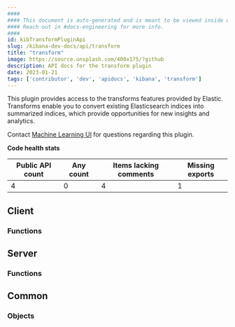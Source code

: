 ```yaml
---
####
#### This document is auto-generated and is meant to be viewed inside our experimental, new docs system.
#### Reach out in #docs-engineering for more info.
####
id: kibTransformPluginApi
slug: /kibana-dev-docs/api/transform
title: "transform"
image: https://source.unsplash.com/400x175/?github
description: API docs for the transform plugin
date: 2023-01-21
tags: ['contributor', 'dev', 'apidocs', 'kibana', 'transform']
---
```


This plugin provides access to the transforms features provided by Elastic. Transforms enable you to convert existing Elasticsearch indices into summarized indices, which provide opportunities for new insights and analytics.

Contact [Machine Learning UI](https://github.com/orgs/elastic/teams/ml-ui) for questions regarding this plugin.

**Code health stats**

| Public API count  | Any count | Items lacking comments | Missing exports |
|-------------------|-----------|------------------------|-----------------|
| 4 | 0 | 4 | 1 |

## Client

### Functions
<DocDefinitionList data={transformObj.client.functions}/>

## Server

### Functions
<DocDefinitionList data={transformObj.server.functions}/>

## Common

### Objects
<DocDefinitionList data={transformObj.common.objects}/>

